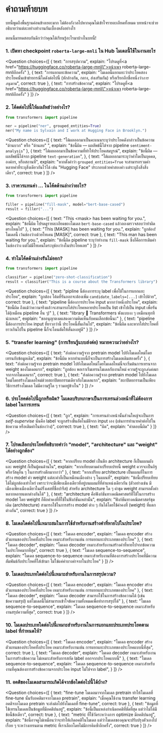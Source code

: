 <!-- DISABLE-FRONTMATTER-SECTIONS -->

# คำถามท้ายบท

บทนี้พูดถึงพื้นฐานค่อนข้างเยอะมาก ไม่ต้องกังวลไปหากคุณไม่เข้าใจรายละเอียดทั้งหมด บทหน้าจะช่วยอธิบายว่าแต่ละอย่างทำงานกันเบื้องหลังอย่างไร

ตอนนี้มาทดสอบกันดีกว่าว่าคุณได้เรียนรู้อะไรมาบ้างในบทนี้!

### 1. เปิดหา checkpoint `roberta-large-mnli` ใน Hub โมเดลนี้ใช้ในงานอะไร


<Question
	choices={[
		{
			text: "การสรุปความ",
			explain: "โปรดดูที่<a href=\"https://huggingface.co/roberta-large-mnli\">หน้าเพจ roberta-large-mnli</a>อีกครั้ง"
		},
		{
			text: "การแยกแยะข้อความ",
			explain: "โมเดลนี้แยกแยะว่าประโยคสองประโยคนั้นเข้าข่ายกรณีใดดังต่อไปนี้ (หักล้างกัน, กลาง, ส่งเสริมกัน) หรือเรียกอีกชื่อหนึ่งว่า<em>การอนุมาน</em>",
			correct: true
		},
		{
			text: "การสร้างข้อความ",
			explain: "โปรดดูที่<a href=\"https://huggingface.co/roberta-large-mnli\">หน้าเพจ roberta-large-mnli</a>อีกครั้ง"
		}
	]}
/>

### 2. โค้ดต่อไปนี้ให้ผลลัพธ์ว่าอย่างไร?

```py
from transformers import pipeline

ner = pipeline("ner", grouped_entities=True)
ner("My name is Sylvain and I work at Hugging Face in Brooklyn.")
```

<Question
	choices={[
		{
			text: "ได้ผลออกมาเป็นคะแนนระบุว่าประโยคดังกล่าวเป็นข้อความ \"ด้านบวก\" หรือ \"ด้านลบ\" ",
			explain: "ข้อนี้ผิด — ผลลัพธ์นี้ได้จาก pipeline <code>sentiment-analysis</code>"
		},
		{
			text: "ได้ผลออกมาเป็นข้อความที่ทำให้ประโยคสมบูรณ์",
			explain: "ข้อนี้ผิด — ผลลัพธ์นี้ได้จาก pipeline <code>text-generation</code>",
		},
		{
			text: "ได้ผลออกมาระบุว่าคำใดเป็นบุคคล, องค์กร, หรือสถานที่",
			explain: "หากตั้งค่าว่า <code>grouped_entities=True</code> จะสามารถรวมคำหลายคำที่ระบุสิ่งเดียวกันไว้ได้ เช่น \"Hugging Face\" ประกอบด้วยคำสองคำ แต่ระบุถึงสิ่งสิ่งเดียว",
			correct: true
		}
	]}
/>

### 3. เราควรแทนค่า ... ในโค้ดด้านล่างว่าอะไร?

```py
from transformers import pipeline

filler = pipeline("fill-mask", model="bert-base-cased")
result = filler("...")
```

<Question
	choices={[
		{
			text: "This &#60;mask> has been waiting for you.",
			explain: "ข้อนี้ผิด โปรดดูรายละเอียดของโมเดล <code>bert-base-cased</code> แล้วลองตรวจสอบว่าทำผิดตรงไหนไป"
		},
		{
			text: "This [MASK] has been waiting for you.",
			explain: "ถูกต้อง! โมเดลนี้ เว้นช่องว่างด้วยโทเคน [MASK]",
			correct: true
		},
		{
			text: "This man has been waiting for you.",
			explain: "ข้อนี้ผิด pipeline ระบุว่าทำงาน `fill-mask` ซึ่งก็คือการเติมคำในช่องว่าง แต่ไม่มีโทเคนใดระบุช่องว่างในประโยคเลย"
		}
	]}
/>

### 4. ทำไมโค้ดด้านล่างรันไม่ออก?

```py
from transformers import pipeline

classifier = pipeline("zero-shot-classification")
result = classifier("This is a course about the Transformers library")
```

<Question
	choices={[
		{
			text: "pipline นี้ต้องการระบุ label เพื่อใช้ในการแยกแยะประโยค",
			explain: "ถูกต้อง โค้ดที่รันออกจะต้องเพิ่ม <code>candidate_labels=[...]</code> เข้าไปด้วย",
			correct: true
		},
		{
			text: "pipeline นี้ต้องการประโยค input มากกว่าหนึ่งประโยค",
			explain: "ข้อนี้ผิด ถึงแม้ว่าความจริงแล้วจะสามารถใส่ประโยคหลายประโยคเป็น list เข้าไปเป็น input เพื่อรันได้(เหมือน pipeline อื่น ๆ)"
		},
		{
			text: "library 🤗 Transformers พังแบบงง ๆ เหมือนทุกทีน่ะแหละ",
			explain: "ขออนุญาตงดแสดงความคิดเห็นกับคนเลือกข้อนี้นะ"
		},
		{
			text: "pipeline นี้ต้องการประโยค input ที่ยาวกว่านี้ ประโยคนี้สั้นเกินไป",
			explain: "ข้อนี้ผิด และหากใส่ประโยคที่ยาวเกินไปใน pipeline นี้ก็จะโดนตัดให้สั้นลงอยู่ดี"
		}
	]}
/>

### 5. "transfer learning" (การเรียนรู้แบบส่งต่อ) หมายความว่าอย่างไร?

<Question
	choices={[
		{
			text: "ส่งต่อความรู้จาก pretrain model ไปยังโมเดลใหม่โดยเทรนกับข้อมูลเดิม",
			explain: "ข้อนี้ผิด หากทำแบบนี้ก็จะเป็นการสร้างโมเดลเดิมสองครั้ง"
		},
		{
			text: "ส่งต่อความรู้จาก pretrain model ไปยังโมเดลใหม่โดยโมเดลใหม่นี้จะเริ่มต้นการเทรนจาก weight ของโมเดลแรก",
			explain: "ถูกต้อง พอเราเริ่มเทรนโมเดลกับงานใหม่ ความรู้จะถูก*ส่งต่อ*มาจากจากโมเดลแรก",
			correct: true
		},
		{
			text: "ส่งต่อความรู้จาก pretrain model ไปยังโมเดลใหม่โดยสร้างโมเดลใหม่ด้วยสถาปัตยกรรมเดียวกับโมเดลแรก",
			explain: "สถาปัตยกรรมเป็นเพียงวิธีการสร้างโมเดล ไม่มีความรู้ใด ๆ รวมอยู่ข้างใน"
		}
	]}
/>

### 6. ประโยคต่อไปนี้ถูกหรือผิด? โมเดลบริบทภาษาเป็นการเทรนล่วงหน้าที่ไม่ต้องการ label ในการเทรน


<Question
	choices={[
		{
			text: "ถูก",
			explain: "การเทรนล่วงหน้านั้นส่วนใหญ่จะเป็นการ <em>self-supervise</em> นั่นคือ label จะถูกสร้างขึ้นอัตโนมัติจาก input เอง (เช่นการทำนายคำต่อไปในข้อความ หรือเติมคำในช่องว่าง)",
			correct: true
		},
		{
			text: "ผิด",
			explain: "คำตอบนี้ผิด"
		}
	]}
/>

### 7. โปรดเลือกประโยคที่อธิบายคำว่า "model", "architecture" และ "weight" ได้อย่างถูกต้อง"

<Question
	choices={[
		{
			text: "หากเปรียบ model เป็นตึก architecture ก็เป็นแผนผัง และ weight ก็เป็นผู้คนด้านใน",
			explain: "หากเทียบตามคำเปรียบเปรยนี้ weight ควรจะเป็นอิฐหรือวัสดุอื่น ๆ ในการสร้างตึกมากกว่า"
		},
		{
			text: "หากเปรียบ architecture เป็นแผนที่ในการสร้าง model ค่า weight แต่ละค่าก็เป็นเหมือนเมืองต่าง ๆ ในแผนที่",
			explain: "ข้อนี้เปรียบเทียบได้ไม่ถูกต้องเท่าไหร่ เพราะว่าจะมีเพียงเมืองเดียวที่อยู่บนแผนที่ที่ตำแหน่งเดียวกัน (ตัวอย่างเช่น มีเมืองเพียงเมืองเดียวในฝรั่งเศสที่ชื่อปารีส) สำหรับ architecture ใด ๆ ค่าชุด weight สามารถตั้งค่าหลากหลายแตกต่างกันได้"
		},
		{
			text: "architecture คือฟังก์ชันทางคณิตศาสตร์ที่ใช้ในการสร้าง model โดย weight ก็คือค่าคงที่ที่ใช้ในฟังก์ชันเหล่านั้น",
			explain: "ฟังก์ชันทางคณิตศาสตร์ชุดเดิม (architecture) สามารถใช้ในการสร้าง model ต่าง ๆ กันได้โดยใช้ค่าคงที่ (weight) ที่แตกต่างกัน",
			correct: true
		}
	]}
/>


### 8. โมเดลใดต่อไปนี้เหมาะสมในการใช้สำหรับงานสร้างคำที่หายไปในประโยค?

<Question
	choices={[
		{
			text: "โมเดล encoder",
			explain: "โมเดล encoder สร้างตัวแทนของประโยคทั้งประโยค เหมาะสำหรับงานเช่น การแยกแยะประเภทของประโยค"
		},
		{
			text: "โมเดล decoder",
			explain: "โมเดล decoder เหมาะสำหรับงานสร้างคำที่หายไปจากข้อความในประโยคมากที่สุด",
			correct: true
		},
		{
			text: "โมเดล sequence-to-sequence",
			explain: "โมเดล sequence-to-sequence เหมาะสำหรับงานที่ต้องการสร้างประโยคที่มีความสัมพันธ์กับประโยคที่ใส่เข้ามา ไม่ใช่แค่คำบางคำจากในประโยค"
		}
	]}
/>

### 9. โมเดลประเภทใดต่อไปนี้เหมาะสำหรับงานในการสรุปความ?

<Question
	choices={[
		{
			text: "โมเดล encoder",
			explain: "โมเดล encoder สร้างตัวแทนของประโยคทั้งประโยค เหมาะสำหรับงานเช่น การแยกแยะประเภทของประโยค"
		},
		{
			text: "โมเดล decoder",
			explain: "โมเดล decoder สามารถใช้ในการสร้างข้อความได้ (เช่น ข้อความสรุป) แต่โมเดลนี้ไม่สามารถเข้าใจข้อความทั้งหมดเพื่อทำการสรุปได้"
		},
		{
			text: "โมเดล sequence-to-sequence",
			explain: "โมเดล sequence-to-sequence เหมาะสำหรับงานสรุปความที่สุด",
			correct: true
		}
	]}
/>

### 10. โมเดลประเภทใดต่อไปนี้เหมาะสำหรับงานในการแยกแยะประเภทประโยคตาม label ที่กำหนดให้?

<Question
	choices={[
		{
			text: "โมเดล encoder",
			explain: "โมเดล encoder สร้างตัวแทนของประโยคทั้งประโยค เหมาะสำหรับงานเช่น การแยกแยะประเภทของประโยคแบบนี้ที่สุด",
			correct: true
		},
		{
			text: "โมเดล decoder",
			explain: "โมเดล decoder เหมาะสำหรับงานในการสร้างข้อความ ไม่เหมาะสำหรับการสกัด label ออกจากประโยคแบบนี้"
		},
		{
			text: "โมเดล sequence-to-sequence",
			explain: "โมเดล sequence-to-sequence เหมาะสำหรับงานที่คุณต้องการสร้างข้อความจากประโยค input ไม่ใช่จาก label",
		}
	]}
/>

### 11. อคติของโมเดลสามารถเกิดได้จากข้อใดต่อไปนี้ได้บ้าง?

<Question
	choices={[
		{
			text: "fine-tune โมเดลมาจากโมเดล pretrain ทำให้โมเดลที่ fine-tune นั้นรับอคติมาจากโมเดล pretrain",
			explain: "เมื่อคุณใช้งาน transfer learning อคติจากโมเดล pretrain จะส่งต่อไปยังโมเดลที่ fine-tune",
			correct: true
		},
		{
			text: "ข้อมูลที่ใช้เทรนโมเดลเป็นข้อมูลที่มีอคติปนอยู่",
			explain: "ข้อนี้เป็นแหล่งกำเนิดอคติที่ชัดที่สุด แต่ว่าไม่ได้มีข้อนี้ข้อเดียว",
			correct: true
		},
		{
			text: "metric ที่ใช้วัดระหว่างการ optimize มีอคติปนอยู่",
			explain: "ข้อนี้อาจดูไม่เหมือนว่าจะทำให้เกิดอคติในโมเดล แต่ว่าโมเดลของคุณจะปรับปรุงตัวเองไปเรื่อย ๆ ระหว่างเทรนตาม metric ที่เราเลือกโดยไม่มีการคิดซ้ำอีกครั้ง",
			correct: true
		}
	]}
/>
